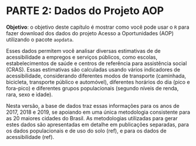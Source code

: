 # PARTE 2: Dados do Projeto AOP

**Objetivo**: o objetivo deste capítulo é mostrar como você pode usar o `R` para fazer download dos dados do projeto Acesso a Oportunidades (AOP) utilizando o pacote `aopdata`.

Esses dados permitem você analisar diversas estimativas de de acessibilidade a empregos e serviços públicos, como escolas, estabelecimentos de saúde e centros de referência para assistência social (CRAS). Essas estimativas são calculadas usando vários indicadores de acessibilidade, considerando diferentes modos de transporte (caminhada, bicicleta, transporte público e automóvel), diferentes horários do dia (pico e fora-pico) e diferentes grupos populacionais (segundo níveis de renda, rara, sexo e idade).

Nesta versão, a base de dados traz essas informações para os anos de 2017, 2018 e 2019, se apoiando em uma única metodologia consistente para as 20 maiores cidades do Brasil. As metodologias utilizadas para gerar estes dados são apresentadas em detalhe em publicações separadas, para os dados populacionais e de uso do solo (ref), e para os dados de acessibilidade (ref).





